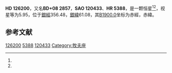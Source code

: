 {{Starbox begin
| name = HD 126200
}}
{{Starbox observe
| epoch = [[J2000.0|J2000.0]]
| constell = {{星座名待查}}<ref name=SIMBAD>{{cite web
 | url=http://simbad.u-strasbg.fr/simbad/sim-id?Ident=HR+5388
 | title =Pulsating variable Star
 | publisher=Centre de Données astronomiques de Strasbourg
 | work=SIMBAD
 | accessdate=2012-07-13}}</ref><ref name=DATA>{{cite web
 | url=http://vizier.u-strasbg.fr/viz-bin/VizieR-5?-out.add=.&-source=5050&-corr=PK=HR&-out.max=9999&HR=5388
 | title=VizieR Detailed Page
 | accessdate=2012-07-13
 | archive-date=2016-03-05
 | archive-url=https://web.archive.org/web/20160305213004/http://vizier.u-strasbg.fr/viz-bin/VizieR-5?-out.add=.&-source=5050&-corr=PK=HR&-out.max=9999&HR=5388
 | dead-url=no
 }}</ref>
| 星官 = 
| ra = {{RA|14|24|0.9}}<ref name=SIMBAD /><ref name=DATA />
| dec = {{DEC|+8|14|37}}<ref name=SIMBAD /><ref name=DATA />
| appmag_v = 5.95<ref name=SIMBAD /><ref name=DATA />
}}
{{Starbox character
| class = A3V<ref name=SIMBAD /><ref name=DATA />
| b-v = 0.06<ref name=SIMBAD /><ref name=DATA />
| u-b = 0.08<ref name=SIMBAD /><ref name=DATA />
| r-i = <ref name=SIMBAD /><ref name=DATA />
| variable = 
}}
{{Starbox astrometry
| radial_v = 0.08
| prop_mo_ra = -7
| parallax = 
| p_error = 
}}
{{Starbox catalog
| names =BD+08 2857，[[SAO星表|SAO]] 120433，[[HD星表|HD]] 126200，[[HR星表|HR]] 5388}}
{{Starbox reference |Simbad=HR+5388}}
{{Starbox end}}

'''HD 126200'''，又名'''BD+08 2857'''，'''SAO 120433'''、'''HR 5388'''，是一颗恒星<ref name=SIMBAD /><ref name=DATA />，视星等为5.95，位于[[銀道座標系|銀經]]356.48，[[銀道座標系|銀緯]]61.08，其[[B1900.0|B1900.0]]坐标为赤經{{RA|14|19|5}}，赤緯{{DEC|+8|61.08|54}}。

== 参考文献 ==
{{reflist}}

{{star-stub}}

[[Category:HD和HDE天體|126200]]
[[Category:HR天體|5388]]
[[Category:SAO天體|120433]]
[[Category:牧夫座|Category:牧夫座]]
